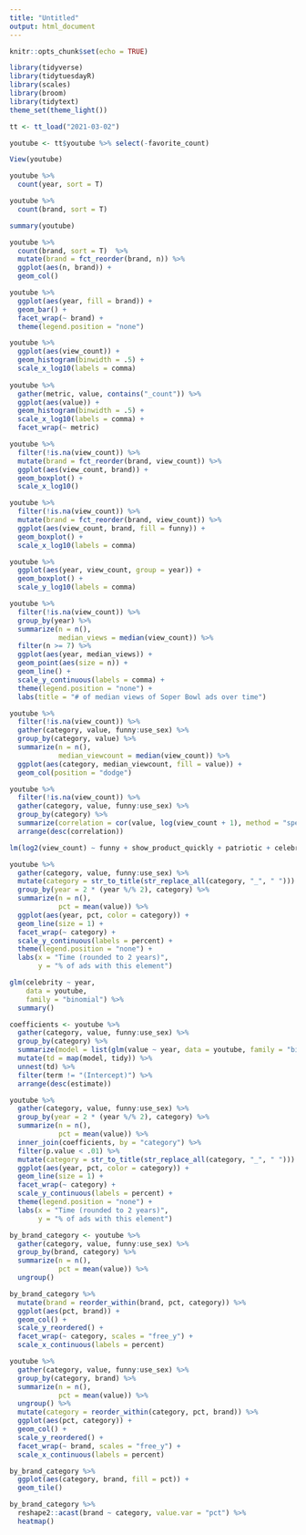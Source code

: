 ```yaml
---
title: "Untitled"
output: html_document
---
```


```r
knitr::opts_chunk$set(echo = TRUE)
```

```r
library(tidyverse)
library(tidytuesdayR)
library(scales)
library(broom)
library(tidytext)
theme_set(theme_light())

tt <- tt_load("2021-03-02")
```

```r
youtube <- tt$youtube %>% select(-favorite_count)

View(youtube)
```

```r
youtube %>% 
  count(year, sort = T)

youtube %>% 
  count(brand, sort = T)
```
```r
summary(youtube)

youtube %>% 
  count(brand, sort = T)  %>% 
  mutate(brand = fct_reorder(brand, n)) %>%
  ggplot(aes(n, brand)) +
  geom_col()

youtube %>% 
  ggplot(aes(year, fill = brand)) +
  geom_bar() +
  facet_wrap(~ brand) +
  theme(legend.position = "none")
```
```r
youtube %>% 
  ggplot(aes(view_count)) +
  geom_histogram(binwidth = .5) +
  scale_x_log10(labels = comma)
 
youtube %>% 
  gather(metric, value, contains("_count")) %>% 
  ggplot(aes(value)) +
  geom_histogram(binwidth = .5) +
  scale_x_log10(labels = comma) +
  facet_wrap(~ metric)
```
```r
youtube %>% 
  filter(!is.na(view_count)) %>% 
  mutate(brand = fct_reorder(brand, view_count)) %>% 
  ggplot(aes(view_count, brand)) +
  geom_boxplot() +
  scale_x_log10()

youtube %>% 
  filter(!is.na(view_count)) %>% 
  mutate(brand = fct_reorder(brand, view_count)) %>% 
  ggplot(aes(view_count, brand, fill = funny)) +
  geom_boxplot() +
  scale_x_log10(labels = comma)

youtube %>% 
  ggplot(aes(year, view_count, group = year)) +
  geom_boxplot() +
  scale_y_log10(labels = comma)
```
```r
youtube %>% 
  filter(!is.na(view_count)) %>% 
  group_by(year) %>% 
  summarize(n = n(), 
            median_views = median(view_count)) %>% 
  filter(n >= 7) %>% 
  ggplot(aes(year, median_views)) +
  geom_point(aes(size = n)) +
  geom_line() +
  scale_y_continuous(labels = comma) +
  theme(legend.position = "none") +
  labs(title = "# of median views of Soper Bowl ads over time")
```
```r
youtube %>% 
  filter(!is.na(view_count)) %>% 
  gather(category, value, funny:use_sex) %>% 
  group_by(category, value) %>% 
  summarize(n = n(), 
            median_viewcount = median(view_count)) %>% 
  ggplot(aes(category, median_viewcount, fill = value)) +
  geom_col(position = "dodge")

youtube %>% 
  filter(!is.na(view_count)) %>% 
  gather(category, value, funny:use_sex) %>% 
  group_by(category) %>% 
  summarize(correlation = cor(value, log(view_count + 1), method = "spearman")) %>% 
  arrange(desc(correlation))

lm(log2(view_count) ~ funny + show_product_quickly + patriotic + celebrity + danger + animals + use_sex, data = youtube) %>% summary()
```
```r
youtube %>% 
  gather(category, value, funny:use_sex) %>% 
  mutate(category = str_to_title(str_replace_all(category, "_", " "))) %>% 
  group_by(year = 2 * (year %/% 2), category) %>% 
  summarize(n = n(), 
            pct = mean(value)) %>% 
  ggplot(aes(year, pct, color = category)) +
  geom_line(size = 1) +
  facet_wrap(~ category) +
  scale_y_continuous(labels = percent) +
  theme(legend.position = "none") +
  labs(x = "Time (rounded to 2 years)", 
       y = "% of ads with this element")
```

```r
glm(celebrity ~ year, 
    data = youtube, 
    family = "binomial") %>% 
  summary()

coefficients <- youtube %>% 
  gather(category, value, funny:use_sex) %>%
  group_by(category) %>% 
  summarize(model = list(glm(value ~ year, data = youtube, family = "binomial"))) %>% 
  mutate(td = map(model, tidy)) %>% 
  unnest(td) %>% 
  filter(term != "(Intercept)") %>% 
  arrange(desc(estimate))
```
```r
youtube %>% 
  gather(category, value, funny:use_sex) %>% 
  group_by(year = 2 * (year %/% 2), category) %>% 
  summarize(n = n(), 
            pct = mean(value)) %>% 
  inner_join(coefficients, by = "category") %>% 
  filter(p.value < .01) %>% 
  mutate(category = str_to_title(str_replace_all(category, "_", " "))) %>% 
  ggplot(aes(year, pct, color = category)) +
  geom_line(size = 1) +
  facet_wrap(~ category) +
  scale_y_continuous(labels = percent) +
  theme(legend.position = "none") +
  labs(x = "Time (rounded to 2 years)", 
       y = "% of ads with this element")
```

```r
by_brand_category <- youtube %>% 
  gather(category, value, funny:use_sex) %>% 
  group_by(brand, category) %>% 
  summarize(n = n(), 
            pct = mean(value)) %>% 
  ungroup() 

by_brand_category %>% 
  mutate(brand = reorder_within(brand, pct, category)) %>% 
  ggplot(aes(pct, brand)) +
  geom_col() +
  scale_y_reordered() +
  facet_wrap(~ category, scales = "free_y") +
  scale_x_continuous(labels = percent)

youtube %>% 
  gather(category, value, funny:use_sex) %>% 
  group_by(category, brand) %>% 
  summarize(n = n(), 
            pct = mean(value)) %>% 
  ungroup() %>% 
  mutate(category = reorder_within(category, pct, brand)) %>% 
  ggplot(aes(pct, category)) +
  geom_col() +
  scale_y_reordered() +
  facet_wrap(~ brand, scales = "free_y") +
  scale_x_continuous(labels = percent)
```
```r
by_brand_category %>% 
  ggplot(aes(category, brand, fill = pct)) +
  geom_tile()

by_brand_category %>% 
  reshape2::acast(brand ~ category, value.var = "pct") %>% 
  heatmap()
  
```

